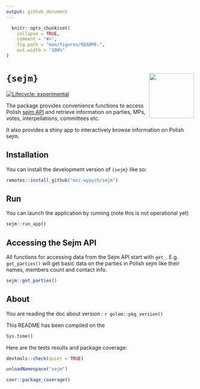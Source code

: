 ```yaml
---
output: github_document
---
```

 
<!-- README.md is generated from README.Rmd. Please edit that file -->

```r
  knitr::opts_chunk$set(
    collapse = TRUE,
    comment = "#>",
    fig.path = "man/figures/README-",
    out.width = "100%"
)
```

# `{sejm}` <img src="man/figures/logo.png" align="right" width="120" >

<!-- badges: start -->
[![Lifecycle: experimental](https://img.shields.io/badge/lifecycle-experimental-orange.svg)](https://lifecycle.r-lib.org/articles/stages.html#experimental)
<!-- badges: end -->

The package provides convenience functions to access Polish [sejm API](https://api.sejm.gov.pl/sejm.html) 
and retrieve information on parties, MPs, votes, interpellations, committees etc.

It also provides a shiny app to interactively browse information on Polish sejm.

## Installation

You can install the development version of `{sejm}` like so:

```r
remotes::install_github("mic-wypych/sejm")
```

## Run

You can launch the application by running (note this is not operational yet)

```r
sejm::run_app() 
```

## Accessing the Sejm API

All functions for accessing data from the Sejm API start with `get_`. E.g. `get_parties()`
will get basic data on the parties in Polish sejm like their names, members count and contact info.

```r
sejm::get_parties()
```

## About

You are reading the doc about version : `r golem::pkg_version()`

This README has been compiled on the

```r
Sys.time()
```

Here are the tests results and package coverage:

```r
devtools::check(quiet = TRUE)
```

```r
unloadNamespace("sejm")
```

```r
covr::package_coverage()
```
